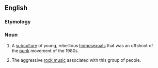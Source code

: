 ==English==

===Etymology===
{{suffix|queer|core|lang=en}}

===Noun===
{{wikipedia}}
{{en-noun|-}}

# A [[subculture]] of young, rebellious [[homosexual]]s that was an offshoot of the [[punk]] movement of the 1980s.
# {{label|en|music}} The aggressive [[rock music]] associated with this group of people.